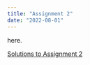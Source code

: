 ```yaml
---
title: "Assignment 2"
date: "2022-08-01"
---
```

 
here.
 
[Solutions to Assignment 2](/solutions/01-solutions.pdf)
